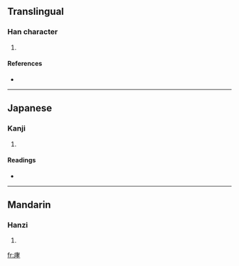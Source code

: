 ==Translingual==

===Han character===
{{Han char|rn=53|rad=广|as=07|sn=10|four=0024<sub>7</sub>|canj=戈十大木 (IJKD)}}

# {{defn|Han|sort=广07}}

====References====
* {{Han ref|kx=0346.050|dkj=09321|dj=0656.020|hdz=20884.080|uh=5EA8|ud=24232|bh=D175|bd=53621}}

----

==Japanese==

===Kanji===
{{ja-kanji|grade=|rs=广07}}

# {{defn|Japanese}}

====Readings====
* {{ja-readings|on=[[こう]] (kō), [[けう]] (keu)|kun=}}

----

==Mandarin==

===Hanzi===
{{cmn-hanzi|pin=[[xiāo]] ([[xiao1]])|wg=hsiao<sup>1</sup>}}

# {{defn|Mandarin}}

[[fr:庨]]